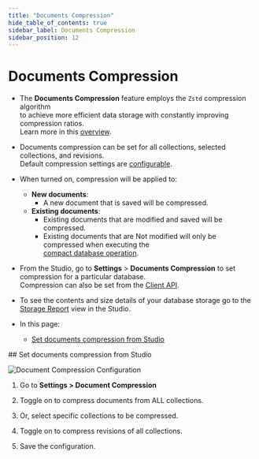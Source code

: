 ```yaml
---
title: "Documents Compression"
hide_table_of_contents: true
sidebar_label: Documents Compression
sidebar_position: 12
---
```



# Documents Compression
<Admonition type="note" title="Note">

* The **Documents Compression** feature employs the `Zstd` compression algorithm  
  to achieve more efficient data storage with constantly improving compression ratios.  
  Learn more in this [overview](../../../server/storage/documents-compression.mdx#overview).

* Documents compression can be set for all collections, selected collections, and revisions.  
  Default compression settings are [configurable](../../../server/configuration/database-configuration.mdx#databasescompressioncompressallcollectionsdefault). 

* When turned on, compression will be applied to:  
    * **New documents**:  
        * A new document that is saved will be compressed.  
    * **Existing documents**:  
        * Existing documents that are modified and saved will be compressed.  
        * Existing documents that are Not modified will only be compressed when executing the    
          [compact database operation](../../../client-api/operations/server-wide/compact-database.mdx#compaction-triggers-compression).

* From the Studio, go to **Settings** &gt; **Documents Compression** to set compression for a particular database.  
  Compression can also be set from the [Client API](../../../server/storage/documents-compression.mdx).

* To see the contents and size details of your database storage go to the [Storage Report](../../../studio/database/stats/storage-report.mdx) view in the Studio.  

* In this page:  
  * [Set documents compression from Studio](../../../studio/database/settings/documents-compression.mdx#set-documents-compression-from-studio)  

</Admonition>
## Set documents compression from Studio

![Document Compression Configuration](./assets/documents-compression.png)

1. Go to **Settings &gt; Document Compression**

2. Toggle on to compress documents from ALL collections.

3. Or, select specific collections to be compressed.

4. Toggle on to compress revisions of all collections.

5. Save the configuration.  



